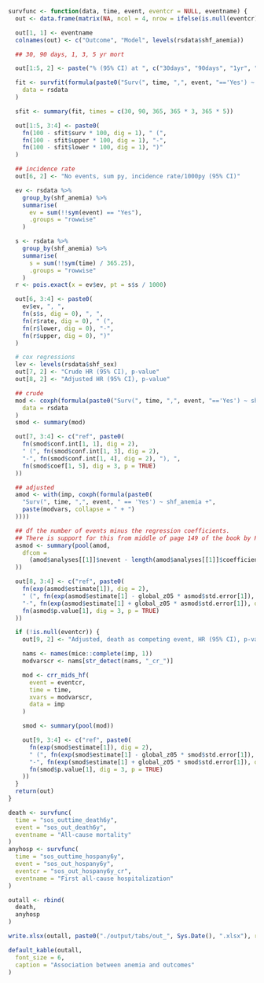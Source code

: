 ```r
survfunc <- function(data, time, event, eventcr = NULL, eventname) {
  out <- data.frame(matrix(NA, ncol = 4, nrow = ifelse(is.null(eventcr), 8, 7)))

  out[1, 1] <- eventname
  colnames(out) <- c("Outcome", "Model", levels(rsdata$shf_anemia))

  ## 30, 90 days, 1, 3, 5 yr mort

  out[1:5, 2] <- paste("% (95% CI) at ", c("30days", "90days", "1yr", "3yr", "5yr"))

  fit <- survfit(formula(paste0("Surv(", time, ",", event, "=='Yes') ~ shf_anemia")),
    data = rsdata
  )

  sfit <- summary(fit, times = c(30, 90, 365, 365 * 3, 365 * 5))

  out[1:5, 3:4] <- paste0(
    fn(100 - sfit$surv * 100, dig = 1), " (",
    fn(100 - sfit$upper * 100, dig = 1), "-",
    fn(100 - sfit$lower * 100, dig = 1), ")"
  )

  ## incidence rate
  out[6, 2] <- "No events, sum py, incidence rate/1000py (95% CI)"

  ev <- rsdata %>%
    group_by(shf_anemia) %>%
    summarise(
      ev = sum(!!sym(event) == "Yes"),
      .groups = "rowwise"
    )

  s <- rsdata %>%
    group_by(shf_anemia) %>%
    summarise(
      s = sum(!!sym(time) / 365.25),
      .groups = "rowwise"
    )
  r <- pois.exact(x = ev$ev, pt = s$s / 1000)

  out[6, 3:4] <- paste0(
    ev$ev, ", ",
    fn(s$s, dig = 0), ", ",
    fn(r$rate, dig = 0), " (",
    fn(r$lower, dig = 0), "-",
    fn(r$upper, dig = 0), ")"
  )

  # cox regressions
  lev <- levels(rsdata$shf_sex)
  out[7, 2] <- "Crude HR (95% CI), p-value"
  out[8, 2] <- "Adjusted HR (95% CI), p-value"

  ## crude
  mod <- coxph(formula(paste0("Surv(", time, ",", event, "=='Yes') ~ shf_anemia")),
    data = rsdata
  )
  smod <- summary(mod)

  out[7, 3:4] <- c("ref", paste0(
    fn(smod$conf.int[1, 1], dig = 2),
    " (", fn(smod$conf.int[1, 3], dig = 2),
    "-", fn(smod$conf.int[1, 4], dig = 2), "), ",
    fn(smod$coef[1, 5], dig = 3, p = TRUE)
  ))

  ## adjusted
  amod <- with(imp, coxph(formula(paste0(
    "Surv(", time, ",", event, " == 'Yes') ~ shf_anemia +",
    paste(modvars, collapse = " + ")
  ))))

  ## df the number of events minus the regression coefficients.
  ## There is support for this from middle of page 149 of the book by Parmer & Machin (ISBN 0471936405)
  asmod <- summary(pool(amod,
    dfcom =
      (amod$analyses[[1]]$nevent - length(amod$analyses[[1]]$coefficients))
  ))

  out[8, 3:4] <- c("ref", paste0(
    fn(exp(asmod$estimate[1]), dig = 2),
    " (", fn(exp(asmod$estimate[1] - global_z05 * asmod$std.error[1]), dig = 2),
    "-", fn(exp(asmod$estimate[1] + global_z05 * asmod$std.error[1]), dig = 2), "), ",
    fn(asmod$p.value[1], dig = 3, p = TRUE)
  ))

  if (!is.null(eventcr)) {
    out[9, 2] <- "Adjusted, death as competing event, HR (95% CI), p-value"

    nams <- names(mice::complete(imp, 1))
    modvarscr <- nams[str_detect(nams, "_cr_")]

    mod <- crr_mids_hf(
      event = eventcr,
      time = time,
      xvars = modvarscr,
      data = imp
    )

    smod <- summary(pool(mod))

    out[9, 3:4] <- c("ref", paste0(
      fn(exp(smod$estimate[1]), dig = 2),
      " (", fn(exp(smod$estimate[1] - global_z05 * smod$std.error[1]), dig = 2),
      "-", fn(exp(smod$estimate[1] + global_z05 * smod$std.error[1]), dig = 2), "), ",
      fn(smod$p.value[1], dig = 3, p = TRUE)
    ))
  }
  return(out)
}

death <- survfunc(
  time = "sos_outtime_death6y",
  event = "sos_out_death6y",
  eventname = "All-cause mortality"
)
anyhosp <- survfunc(
  time = "sos_outtime_hospany6y",
  event = "sos_out_hospany6y",
  eventcr = "sos_out_hospany6y_cr",
  eventname = "First all-cause hospitalization"
)

outall <- rbind(
  death,
  anyhosp
)

write.xlsx(outall, paste0("./output/tabs/out_", Sys.Date(), ".xlsx"), rowNames = FALSE)

default_kable(outall,
  font_size = 6,
  caption = "Association between anemia and outcomes"
)
```
